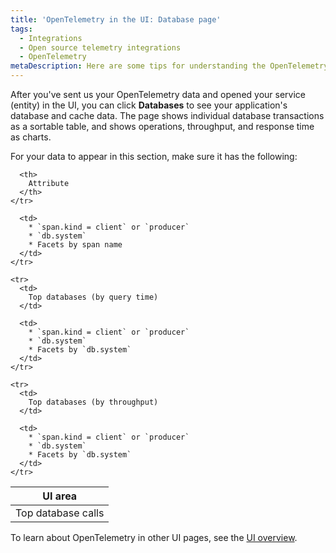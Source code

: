 ```yaml
---
title: 'OpenTelemetry in the UI: Database page'
tags:
  - Integrations
  - Open source telemetry integrations
  - OpenTelemetry
metaDescription: Here are some tips for understanding the OpenTelemetry database page in the New Relic UI.
---
```


After you've sent us your OpenTelemetry data and opened your service (entity) in the UI, you can click **Databases** to see your application's database and cache data. The page shows individual database transactions as a sortable table, and shows operations, throughput, and response time as charts.

For your data to appear in this section, make sure it has the following:

<table>
  <thead>
    <tr>
      <th style={{ width: "200px" }}>
        UI area
      </th>

      <th>
        Attribute
      </th>
    </tr>
  </thead>

  <tbody>
    <tr>
      <td>
        Top database calls
      </td>

      <td>
        * `span.kind = client` or `producer`
        * `db.system`
        * Facets by span name
      </td>
    </tr>

    <tr>
      <td>
        Top databases (by query time)
      </td>

      <td>
        * `span.kind = client` or `producer`
        * `db.system`
        * Facets by `db.system`
      </td>
    </tr>

    <tr>
      <td>
        Top databases (by throughput)
      </td>

      <td>
        * `span.kind = client` or `producer`
        * `db.system`
        * Facets by `db.system`
      </td>
    </tr>
  </tbody>
</table>

To learn about OpenTelemetry in other UI pages, see the [UI overview](/docs/more-integrations/open-source-telemetry-integrations/opentelemetry/view-your-data/opentelemetry-view-your-data).